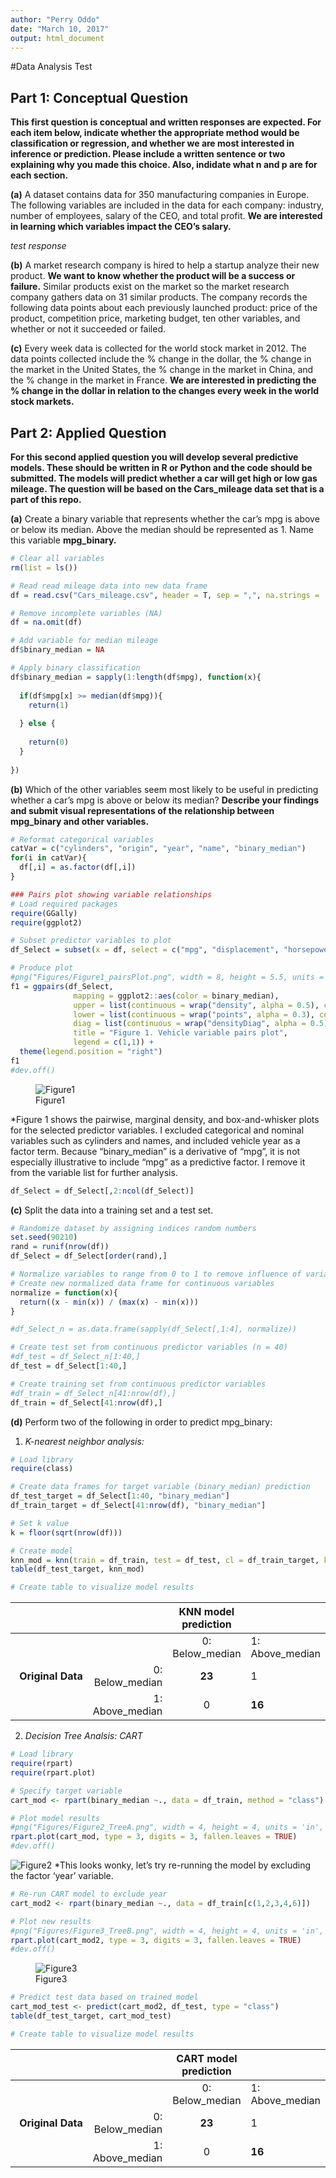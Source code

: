 ---
author: "Perry Oddo"
date: "March 10, 2017"
output: html_document
---
#Data Analysis Test

## Part 1: Conceptual Question
**This first question is conceptual and written responses are expected. For each item below, indicate whether the appropriate method would be classification or regression, and whether we are most interested in inference or prediction. Please include a written sentence or two explaining why you made this choice. Also, indidate what n and p are for each section.**

**(a)** A dataset contains data for 350 manufacturing companies in Europe. The following variables are included in the data for each company: industry, number of employees, salary of the CEO, and total profit. **We are interested in learning which variables impact the CEO's salary.**

*test response*
  
**(b)** A market research company is hired to help a startup analyze their new product. **We want to know whether the product will be a success or failure.** Similar products exist on the market so the market research company gathers data on 31 similar products. The company records the following data points about each previously launched product: price of the product, competition price, marketing budget, ten other variables, and whether or not it succeeded or failed.

**(c)** Every week data is collected for the world stock market in 2012. The data points collected include the % change in the dollar, the % change in the market in the United States, the % change in the market in China, and the % change in the market in France. **We are interested in predicting the % change in the dollar in relation to the changes every week in the world stock markets.**



## Part 2: Applied Question
**For this second applied question you will develop several predictive models. These should be written in R or Python and the code should be submitted. The models will predict whether a car will get high or low gas mileage. The question will be based on the Cars_mileage data set that is a part of this repo.**

**(a)** Create a binary variable that represents whether the car's mpg is above or below its median. Above the median should be represented as 1. Name this variable **mpg_binary.**

```{r}
# Clear all variables
rm(list = ls())

# Read read mileage data into new data frame
df = read.csv("Cars_mileage.csv", header = T, sep = ",", na.strings = '?')

# Remove incomplete variables (NA)
df = na.omit(df)

# Add variable for median mileage
df$binary_median = NA

# Apply binary classification
df$binary_median = sapply(1:length(df$mpg), function(x){
  
  if(df$mpg[x] >= median(df$mpg)){
    return(1)
    
  } else {
    
    return(0)
  }
  
})

```


**(b)** Which of the other variables seem most likely to be useful in predicting whether a car's mpg is above or below its median? **Describe your findings and submit visual representations of the relationship between mpg_binary and other variables.**

```{r, message=FALSE, warning=FALSE}
# Reformat categorical variables
catVar = c("cylinders", "origin", "year", "name", "binary_median")
for(i in catVar){
  df[,i] = as.factor(df[,i])
}

### Pairs plot showing variable relationships
# Load required packages
require(GGally)
require(ggplot2)

# Subset predictor variables to plot
df_Select = subset(x = df, select = c("mpg", "displacement", "horsepower", "weight", "acceleration", "year", "binary_median"))

# Produce plot
#png("Figures/Figure1_pairsPlot.png", width = 8, height = 5.5, units = 'in', res = 300)
f1 = ggpairs(df_Select,
              mapping = ggplot2::aes(color = binary_median),
              upper = list(continuous = wrap("density", alpha = 0.5), combo = "box"),
              lower = list(continuous = wrap("points", alpha = 0.3), combo = wrap("dot", alpha = 0.4)),
              diag = list(continuous = wrap("densityDiag", alpha = 0.5)),
              title = "Figure 1. Vehicle variable pairs plot",
              legend = c(1,1)) +
  theme(legend.position = "right") 
f1
#dev.off()
```
  
![Figure1](https://github.com/pcoddo/AzaveaTest/blob/master/Figures/Figure1_pairsPlot.png)

*Figure 1 shows the pairwise, marginal density, and box-and-whisker plots for the selected predictor variables. I excluded categorical and nominal variables such as cylinders and names, and included vehicle year as a factor term. Because "binary_median" is a derivative of "mpg", it is not especially illustrative to include "mpg" as a predictive factor. I remove it from the variable list for further analysis.

```{r}
df_Select = df_Select[,2:ncol(df_Select)]
```  
  
**(c)** Split the data into a training set and a test set.  
```{r}
# Randomize dataset by assigning indices random numbers
set.seed(90210)
rand = runif(nrow(df))
df_Select = df_Select[order(rand),]

# Normalize variables to range from 0 to 1 to remove influence of variable ranges
# Create new normalized data frame for continuous variables
normalize = function(x){
  return((x - min(x)) / (max(x) - min(x)))
}

#df_Select_n = as.data.frame(sapply(df_Select[,1:4], normalize))

# Create test set from continuous predictor variables (n = 40)
#df_test = df_Select_n[1:40,]
df_test = df_Select[1:40,]

# Create training set from continuous predictor variables
#df_train = df_Select_n[41:nrow(df),]
df_train = df_Select[41:nrow(df),]
```
  
**(d)** Perform two of the following in order to predict mpg_binary:  

1. *K-nearest neighbor analysis:*
```{r, message=FALSE}
# Load library
require(class)

# Create data frames for target variable (binary_median) prediction
df_test_target = df_Select[1:40, "binary_median"]
df_train_target = df_Select[41:nrow(df), "binary_median"]

# Set k value
k = floor(sqrt(nrow(df)))

# Create model
knn_mod = knn(train = df_train, test = df_test, cl = df_train_target, k = k)
table(df_test_target, knn_mod)

# Create table to visualize model results
```
|                   |                 |        KNN model prediction|       |
|------------------:|----------------:|:---------------:|-----------------|
|                   |                 | 0: Below_median | 1: Above_median |
| **Original Data** | 0: Below_median | **23**          | 1               |
|                   | 1: Above_median | 0               | **16**          |  

  
2. *Decision Tree Analsis: CART*
```{r, message=F}
# Load library
require(rpart)
require(rpart.plot)

# Specify target variable
cart_mod <- rpart(binary_median ~., data = df_train, method = "class")

# Plot model results
#png("Figures/Figure2_TreeA.png", width = 4, height = 4, units = 'in', res = 300)
rpart.plot(cart_mod, type = 3, digits = 3, fallen.leaves = TRUE)
#dev.off()
```
  
![Figure2](https://github.com/pcoddo/AzaveaTest/blob/master/Figures/Figure2_TreeA.png)
*This looks wonky, let's try re-running the model by excluding the factor 'year' variable.  

```{r}
# Re-run CART model to exclude year
cart_mod2 <- rpart(binary_median ~., data = df_train[c(1,2,3,4,6)])

# Plot new results
#png("Figures/Figure3_TreeB.png", width = 4, height = 4, units = 'in', res = 300)
rpart.plot(cart_mod2, type = 3, digits = 3, fallen.leaves = TRUE)
#dev.off()
```
  
![Figure3](https://github.com/pcoddo/AzaveaTest/blob/master/Figures/Figure3_TreeB.png)  
```{r}
# Predict test data based on trained model
cart_mod_test <- predict(cart_mod2, df_test, type = "class")
table(df_test_target, cart_mod_test)

# Create table to visualize model results
```
|                   |                 |       CART model prediction|      |
|------------------:|----------------:|:---------------:|-----------------|
|                   |                 | 0: Below_median | 1: Above_median |
| **Original Data** | 0: Below_median | **23**          | 1               |
|                   | 1: Above_median | 0               | **16**          |  
